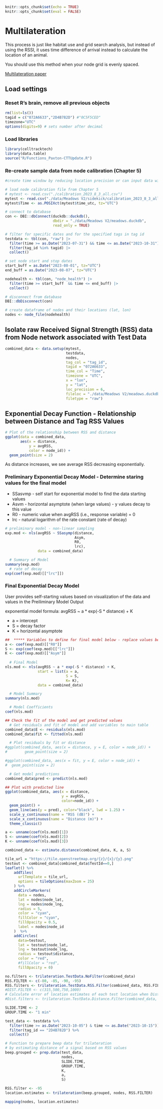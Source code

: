 ```r
knitr::opts_chunk$set(echo = TRUE)
knitr::opts_chunk$set(eval = FALSE)
```

# Multilateration
This process is just like habitat use and grid search analysis, but instead of using the RSSI, it uses time difference of arrival instead to calculate the location of an animal.

You should use this method when your node grid is evenly spaced.

[Multilateration paper](https://pubmed.ncbi.nlm.nih.gov/35169450/)

## Load settings

### Reset R's brain, remove all previous objects
```r
rm(list=ls())
tagid = c("072A6633","2D4B782D") #"0C5F5CED"
timezone="UTC"
options(digits=9) # sets number after decimal
```

### Load libraries
```r
library(celltracktech)
library(data.table)
source("R/Functions_Paxton-CTTUpdate.R")
```

### Re-create sample data from node calibration (Chapter 5)
```r
#create time window by reducing location precision or can input data with TestId column (user-defined window)

# load node calibration file from Chapter 5
# mytest <- read.csv("./calibration_2023_8_3_all.csv")
mytest <- read.csv("./data/Meadows V2/sidekick/calibration_2023_8_3_all.csv")
mytest$Time <- as.POSIXct(mytest$time_utc, tz="UTC")

# connect to database
con <- DBI::dbConnect(duckdb::duckdb(), 
                      dbdir = "./data/Meadows V2/meadows.duckdb", 
                      read_only = TRUE)

# filter for specific dates and for the specified tags in tag id
testdata <- tbl(con, "raw") |> 
  filter(time >= as.Date("2023-07-31") && time <= as.Date("2023-10-31")) |>
  filter(tag_id %in% tagid) |>
  collect()

# set node start and stop dates
start_buff = as.Date("2023-08-01", tz="UTC")
end_buff = as.Date("2023-08-07", tz="UTC")

nodehealth <- tbl(con, "node_health") |>
  filter(time >= start_buff  && time <= end_buff) |>
  collect()

# disconnect from database
DBI::dbDisconnect(con)

# create dataframe of nodes and their locations (lat, lon)
nodes <- node_file(nodehealth)
```

## Isolate raw Received Signal Strength (RSS) data from Node network associated with Test Data
```r
combined_data <- data.setup(mytest, 
                            testdata, 
                            nodes, 
                            tag_col = "tag_id", 
                            tagid = "072A6633", 
                            time_col = "Time",
                            timezone = "UTC",
                            x = "lon",
                            y = "lat", 
                            loc_precision = 6, 
                            fileloc = "./data/Meadows V2/meadows.duckdb", 
                            filetype = "raw")
```

## Exponential Decay Function - Relationship between Distance and Tag RSS Values
```r
# Plot of the relationship between RSS and distance
ggplot(data = combined_data, 
       aes(x = distance, 
           y = avgRSS, 
           color = node_id)) + 
  geom_point(size = 2)
```
As distance increases, we see average RSS decreasing exponentially.

### Preliminary Exponential Decay Model - Determine staring values for the final model

* SSasvmp - self start for exponential model to find the data starting values
* Asvm - horizontal asymptote (when large values) - y values decay to this value
* R0 - numeric value when avgRSS (i.e., response variable) = 0
* lrc - natural logarithm of the rate constant (rate of decay)

```r
# preliminary model - non-linear sampling
exp.mod <- nls(avgRSS ~ SSasymp(distance, 
                                Asym, 
                                R0, 
                                lrc), 
               data = combined_data)

  # Summary of Model
summary(exp.mod)
  # rate of decay
exp(coef(exp.mod)[["lrc"]])
```

### Final Exponential Decay Model

User provides self-starting values based on visualization of the data and values in the Preiliminary Model Output

exponential model formula: avgRSS ~ a * exp(-S * distance) + K

* a = intercept
* S = decay factor
* K = horizontal asymptote

```r
##  ***** Variables to define for final model below - replace values below with values from exp.mod ****  ## 
a <- coef(exp.mod)[["R0"]]
S <- exp(coef(exp.mod)[["lrc"]])
K <- coef(exp.mod)[["Asym"]]
  
  # Final Model
nls.mod <- nls(avgRSS ~ a * exp(-S * distance) + K, 
               start = list(a = a, 
                            S = S, 
                            K= K), 
               data = combined_data)

  # Model Summary
summary(nls.mod)

  # Model Coefficients 
coef(nls.mod)

## Check the fit of the model and get predicted values
  # Get residuals and fit of model and add variables to main table
combined_data$E <- residuals(nls.mod)
combined_data$fit <- fitted(nls.mod)

  # Plot residuals by fit or distance
#ggplot(combined_data, aes(x = distance, y = E, color = node_id)) +
#        geom_point(size = 2)

#ggplot(combined_data, aes(x = fit, y = E, color = node_id)) +
#  geom_point(size = 2)

  # Get model predictions
combined_data$pred <- predict(nls.mod)

## Plot with predicted line
ggplot(combined_data, aes(x = distance,
                          y = avgRSS, 
                          color=node_id)) + 
  geom_point() +
  geom_line(aes(y = pred), color="black", lwd = 1.25) +
  scale_y_continuous(name = "RSS (dB)") +
  scale_x_continuous(name = "Distance (m)") +
  theme_classic()

a <- unname(coef(nls.mod)[1])
S <- unname(coef(nls.mod)[2])
K <- unname(coef(nls.mod)[3])

combined_data <- estimate.distance(combined_data, K, a, S)

tile_url = "https://tile.openstreetmap.org/{z}/{x}/{y}.png"
testout <- combined_data[combined_data$TestId==0,]
leaflet() %>%
    addTiles(
      urlTemplate = tile_url,
      options = tileOptions(maxZoom = 25)
    ) %>%
    addCircleMarkers(
      data = nodes,
      lat = nodes$node_lat,
      lng = nodes$node_lng,
      radius = 5,
      color = "cyan",
      fillColor = "cyan",
      fillOpacity = 0.5,
      label = nodes$node_id
    )  %>%
    addCircles(
      data=testout, 
      lat = testout$node_lat,
      lng = testout$node_lng,
      radius = testout$distance,
      color = "red",
      #fillColor = "red",
      fillOpacity = 0)

no.filters <- trilateration.TestData.NoFilter(combined_data)
RSS.FILTER <- c(-80, -85, -90, -95)
RSS.filters <- trilateration.TestData.RSS.Filter(combined_data, RSS.FILTER)
#DIST.FILTER <- c(315,500,750,1000)
# Calculate error of location estimates of each test location when Distance filters are applied prior to trilateration 
#Dist.filters <- trilateration.TestData.Distance.Filter(combined_data, DIST.FILTER)

SLIDE.TIME <- 2
GROUP.TIME <- "1 min"

test_data <- testdata %>%
  filter(time >= as.Date("2023-10-05") & time <= as.Date("2023-10-15")) %>%
  filter(tag_id == "2D4B782D") %>%
  collect()

# Function to prepare beep data for trilateration 
# by estimating distance of a signal based on RSS values
beep.grouped <- prep.data(test_data,
                          nodes,
                          SLIDE.TIME,
                          GROUP.TIME,
                          K, 
                          a, 
                          S) 

RSS.filter <- -95
location.estimates <- trilateration(beep.grouped, nodes, RSS.FILTER)

mapping(nodes, location.estimates)
```